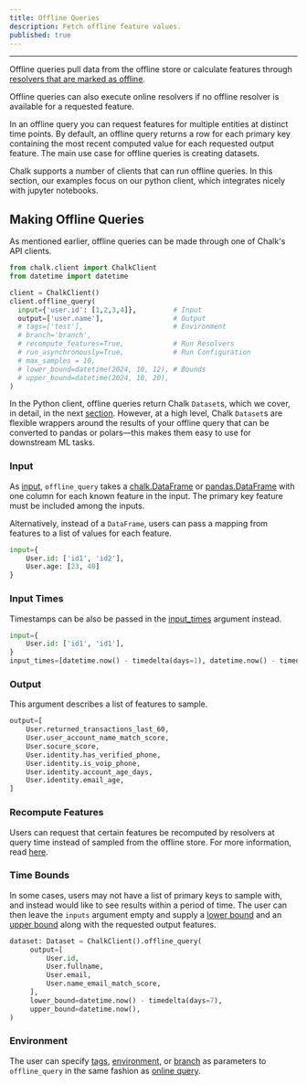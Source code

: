 ```yaml
---
title: Offline Queries
description: Fetch offline feature values.
published: true
---
```



---

Offline queries pull data from the offline store or calculate features through
[resolvers that are marked as offline](/docs/resolver-online-offline).

<TipInfo>
    Offline queries can also execute online resolvers if no offline resolver is available for a
    requested feature.
</TipInfo>

In an offline query you can request features for multiple entities at distinct time points.
By default, an offline query returns a row for each primary key containing the most recent
computed value for each requested output feature. The main use case for offline queries is
creating datasets.

Chalk supports a number of clients that can run offline queries. In this section, our examples
focus on our python client, which integrates nicely with jupyter notebooks.

<JupyterNotebook/>

## Making Offline Queries

As mentioned earlier, offline queries can be made through one of Chalk's API clients.

```python
from chalk.client import ChalkClient
from datetime import datetime

client = ChalkClient()
client.offline_query(
  input={'user.id': [1,2,3,4]},         # Input
  output=['user.name'],                 # Output
  # tags=['test'],                      # Environment
  # branch='branch',
  # recompute_features=True,            # Run Resolvers
  # run_asynchronously=True,            # Run Configuration
  # max_samples = 10,
  # lower_bound=datetime(2024, 10, 12), # Bounds
  # upper_bound=datetime(2024, 10, 20),
)
```

In the Python client, offline queries return Chalk `Dataset`s, which we cover, in detail, in the
next [section](/docs/datasets). However, at a high level, Chalk `Dataset`s are flexible wrappers
around the results of your offline query that can be converted to pandas or polars—this makes them
easy to use for downstream ML tasks.

### Input

As [input](/api-docs#ChalkClient.offline_query.input), `offline_query` takes a
[chalk.DataFrame](/docs/dataframe) or [pandas.DataFrame](https://pandas.pydata.org/docs/reference/api/pandas.DataFrame.html)
with one column for each known feature in the input.
The primary key feature must be included among the inputs.

Alternatively, instead of a `DataFrame`, users can pass a mapping from features to a list of values for each feature.

```python
input={
    User.id: ['id1', 'id2'],
    User.age: [23, 40]
}
```

### Input Times

Timestamps can be also be passed in the [input_times](/api-docs#ChalkClient.offline_query.input_times) argument instead.

```py
input={
    User.id: ['id1', 'id1'],
}
input_times=[datetime.now() - timedelta(days=1), datetime.now() - timedelta(days=2)]
```

### Output

This argument describes a list of features to sample.

```py
output=[
    User.returned_transactions_last_60,
    User.user_account_name_match_score,
    User.socure_score,
    User.identity.has_verified_phone,
    User.identity.is_voip_phone,
    User.identity.account_age_days,
    User.identity.email_age,
]
```

### Recompute Features

Users can request that certain features be recomputed by resolvers
at query time instead of sampled from the offline store.
For more information, read [here](/api-docs#ChalkClient.offline_query.recompute_features).

### Time Bounds

In some cases, users may not have a list of primary keys to sample with,
and instead would like to see results within a period of time.
The user can then leave the `inputs` argument empty and supply a
[lower bound](/api-docs#ChalkClient.offline_query.lower_bound) and an
[upper bound](/api-docs#ChalkClient.offline_query.upper_bound) along with the requested output features.

```py
dataset: Dataset = ChalkClient().offline_query(
     output=[
         User.id,
         User.fullname,
         User.email,
         User.name_email_match_score,
     ],
     lower_bound=datetime.now() - timedelta(days=7),
     upper_bound=datetime.now(),
)
```

### Environment

The user can specify
[tags](/docs/resolver-tags),
[environment](/docs/resolver-environments),
or [branch](/docs/branches)
as parameters to `offline_query` in the same fashion
as [online query](/docs/query-basics).
